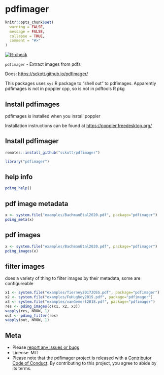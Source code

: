 pdfimager
=========

```r
knitr::opts_chunk$set(
  warning = FALSE,
  message = FALSE,
  collapse = TRUE,
  comment = "#>"
)
```

[![R-check](https://github.com/sckott/pdfimager/workflows/R-check/badge.svg)](https://github.com/sckott/pdfimager/actions/)


`pdfimager` - Extract images from pdfs

Docs: <https://sckott.github.io/pdfimager/>

This packages uses `sys` R package to "shell out" to pdfimages. Apparently pdfimages is not in poppler cpp, so is not in pdftools R pkg

## Install pdfimages

pdfimages is installed when you install poppler

Installation instructions can be found at <https://poppler.freedesktop.org/>

## Install pdfimager

```r
remotes::install_github("sckott/pdfimager")
```

```r
library("pdfimager")
```

## help info

```r
pdimg_help()
```

## pdf image metadata

```r
x <- system.file("examples/BachmanEtal2020.pdf", package="pdfimager")
pdimg_meta(x)
```

## pdf images

```r
x <- system.file("examples/BachmanEtal2020.pdf", package="pdfimager")
pdimg_images(x)
```

## filter images

does a variety of thing to filter images by their metadata, some are configureable

```r
x1 <- system.file("examples/Tierney2017JOSS.pdf", package="pdfimager")
x2 <- system.file("examples/FuHughey2019.pdf", package="pdfimager")
x3 <- system.file("examples/vanGemert2018.pdf", package="pdfimager")
res <- pdimg_images(c(x1, x2, x3))
vapply(res, NROW, 1)
out <- pdimg_filter(res)
vapply(out, NROW, 1)
```

## Meta

* Please [report any issues or bugs](https://github.com/sckott/pdfimager/issues)
* License: MIT
* Please note that the pdfimager project is released with a [Contributor Code of Conduct](https://contributor-covenant.org/version/2/0/CODE_OF_CONDUCT.html). By contributing to this project, you agree to abide by its terms.
